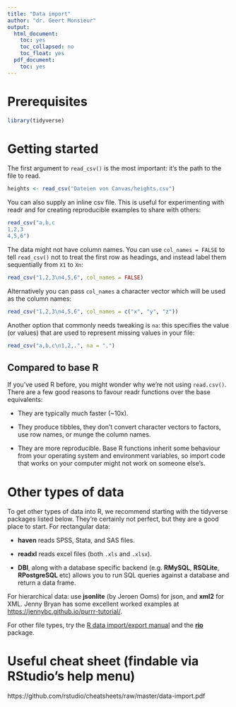 ```yaml
---
title: "Data import"
author: "dr. Geert Monsieur"
output:
  html_document:
    toc: yes
    toc_collapsed: no
    toc_float: yes
  pdf_document:
    toc: yes
---
```


# Prerequisites
  
```r
library(tidyverse)
```

# Getting started

The first argument to `read_csv()` is the most important: it's the path to the file to read.

```r
heights <- read_csv("Dateien von Canvas/heights.csv")
```

You can also supply an inline csv file. This is useful for experimenting with readr and for creating reproducible examples to share with others:

```r
read_csv("a,b,c
1,2,3
4,5,6")
```

The data might not have column names. You can use `col_names = FALSE` to tell `read_csv()` not to treat the first row as headings, and instead label them sequentially from `X1` to `Xn`:
    
```r
read_csv("1,2,3\n4,5,6", col_names = FALSE)
```
    
Alternatively you can pass `col_names` a character vector which will be used as the column names:
    
```r
read_csv("1,2,3\n4,5,6", col_names = c("x", "y", "z"))
```
    
Another option that commonly needs tweaking is `na`: this specifies the value (or values) that are used to represent missing values in your file:

```r
read_csv("a,b,c\n1,2,.", na = ".")
```

## Compared to base R

If you've used R before, you might wonder why we're not using `read.csv()`. There are a few good reasons to favour readr functions over the base equivalents:

* They are typically much faster (~10x).

* They produce tibbles, they don't convert character vectors to factors,
  use row names, or munge the column names.

* They are more reproducible. Base R functions inherit some behaviour from
  your operating system and environment variables, so import code that works 
  on your computer might not work on someone else's.
  
# Other types of data

To get other types of data into R, we recommend starting with the tidyverse packages listed below. They're certainly not perfect, but they are a good place to start. For rectangular data:

* __haven__ reads SPSS, Stata, and SAS files.

* __readxl__ reads excel files (both `.xls` and `.xlsx`).

* __DBI__, along with a database specific backend (e.g. __RMySQL__, 
  __RSQLite__, __RPostgreSQL__ etc) allows you to run SQL queries against a 
  database and return a data frame.

For hierarchical data: use __jsonlite__ (by Jeroen Ooms) for json, and __xml2__ for XML. Jenny Bryan has some excellent worked examples at <https://jennybc.github.io/purrr-tutorial/>.

For other file types, try the [R data import/export manual](https://cran.r-project.org/doc/manuals/r-release/R-data.html) and the [__rio__](https://github.com/leeper/rio) package.

# Useful cheat sheet (findable via RStudio's help menu)

https://github.com/rstudio/cheatsheets/raw/master/data-import.pdf
